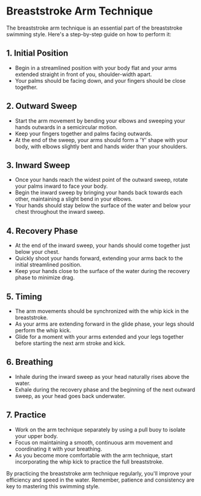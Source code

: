 # Breaststroke Arm Technique

The breaststroke arm technique is an essential part of the breaststroke swimming style. Here's a step-by-step guide on how to perform it:

## 1. Initial Position
- Begin in a streamlined position with your body flat and your arms extended straight in front of you, shoulder-width apart.
- Your palms should be facing down, and your fingers should be close together.

## 2. Outward Sweep
- Start the arm movement by bending your elbows and sweeping your hands outwards in a semicircular motion.
- Keep your fingers together and palms facing outwards.
- At the end of the sweep, your arms should form a 'Y' shape with your body, with elbows slightly bent and hands wider than your shoulders.

## 3. Inward Sweep
- Once your hands reach the widest point of the outward sweep, rotate your palms inward to face your body.
- Begin the inward sweep by bringing your hands back towards each other, maintaining a slight bend in your elbows.
- Your hands should stay below the surface of the water and below your chest throughout the inward sweep.

## 4. Recovery Phase
- At the end of the inward sweep, your hands should come together just below your chest.
- Quickly shoot your hands forward, extending your arms back to the initial streamlined position.
- Keep your hands close to the surface of the water during the recovery phase to minimize drag.

## 5. Timing
- The arm movements should be synchronized with the whip kick in the breaststroke.
- As your arms are extending forward in the glide phase, your legs should perform the whip kick.
- Glide for a moment with your arms extended and your legs together before starting the next arm stroke and kick.

## 6. Breathing
- Inhale during the inward sweep as your head naturally rises above the water.
- Exhale during the recovery phase and the beginning of the next outward sweep, as your head goes back underwater.

## 7. Practice
- Work on the arm technique separately by using a pull buoy to isolate your upper body.
- Focus on maintaining a smooth, continuous arm movement and coordinating it with your breathing.
- As you become more comfortable with the arm technique, start incorporating the whip kick to practice the full breaststroke.

By practicing the breaststroke arm technique regularly, you'll improve your efficiency and speed in the water. Remember, patience and consistency are key to mastering this swimming style.